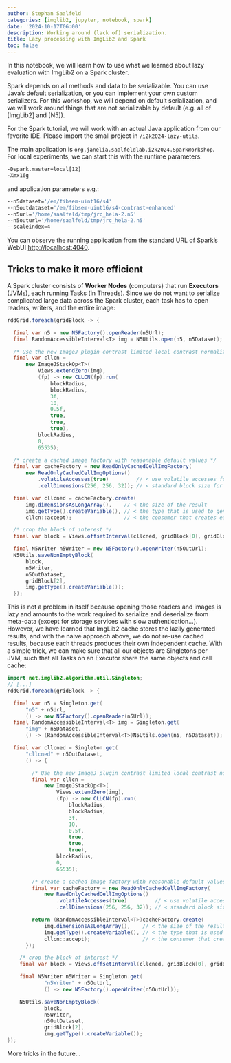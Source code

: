 ```yaml
---
author: Stephan Saalfeld
categories: [imglib2, jupyter, notebook, spark]
date: '2024-10-17T06:00'
description: Working around (lack of) serialization.
title: Lazy processing with ImgLib2 and Spark
toc: false
---
```


In this notebook, we will learn how to use what we learned about lazy evaluation with ImgLib2 on a Spark cluster.

Spark depends on all methods and data to be serializable.  You can use Java's default serialization, or you can implement your own custom serializers.  For this workshop, we will depend on default serialization, and we will work around things that are not serializable by default (e.g. all of [ImgLib2] and [N5]).

For the Spark tutorial, we will work with an actual Java application from our favorite IDE.  Please import the small project in `/i2k2024-lazy-utils`.

The main application is `org.janelia.saalfeldlab.i2k2024.SparkWorkshop`.  For local experiments, we can start this with the runtime parameters:
```bash
-Dspark.master=local[12]
-Xmx16g
```
and application parameters e.g.:
```bash
--n5dataset='/em/fibsem-uint16/s4'
--n5outdataset='/em/fibsem-uint16/s4-contrast-enhanced'
--n5url='/home/saalfeld/tmp/jrc_hela-2.n5'
--n5outurl='/home/saalfeld/tmp/jrc_hela-2.n5'
--scaleindex=4
```

You can observe the running application from the standard URL of Spark's WebUI [http://localhost:4040](http://localhost:4040).

## Tricks to make it more efficient

A Spark cluster consists of **Worker Nodes** (computers) that run **Executors** (JVMs), each running Tasks (in Threads).  Since we do not want to serialize complicated large data across the Spark cluster, each task has to open readers, writers, and the entire image:
```java
rddGrid.foreach(gridBlock -> {

  final var n5 = new N5Factory().openReader(n5Url);
  final RandomAccessibleInterval<T> img = N5Utils.open(n5, n5Dataset);

  /* Use the new ImageJ plugin contrast limited local contrast normalization */
  final var cllcn =
      new ImageJStackOp<T>(
          Views.extendZero(img),
          (fp) -> new CLLCN(fp).run(
              blockRadius,
              blockRadius,
              3f,
              10,
              0.5f,
              true,
              true,
              true),
          blockRadius,
          0,
          65535);

  /* create a cached image factory with reasonable default values */
  final var cacheFactory = new ReadOnlyCachedCellImgFactory(
      new ReadOnlyCachedCellImgOptions()
          .volatileAccesses(true)         // < use volatile accesses for display
          .cellDimensions(256, 256, 32)); // < standard block size for this example

  final var cllcned = cacheFactory.create(
      img.dimensionsAsLongArray(),    // < the size of the result
      img.getType().createVariable(), // < the type that is used to generate the result pixels
      cllcn::accept);                 // < the consumer that creates each cell

  /* crop the block of interest */
  final var block = Views.offsetInterval(cllcned, gridBlock[0], gridBlock[1]);

  final N5Writer n5Writer = new N5Factory().openWriter(n5OutUrl);
  N5Utils.saveNonEmptyBlock(
      block,
      n5Writer,
      n5OutDataset,
      gridBlock[2],
      img.getType().createVariable());
  });
```
This is not a problem in itself because opening those readers and images is lazy and amounts to the work required to serialize and deserialize from meta-data (except for storage services with slow authentication...).  However, we have learned that ImgLib2 cache stores the lazily generated results, and with the naive approach above, we do not re-use cached results, because each threads produces their own independent cache.  With a simple trick, we can make sure that all our objects are Singletons per JVM, such that all Tasks on an Executor share the same objects and cell cache:
```java
import net.imglib2.algorithm.util.Singleton;
// [...]
rddGrid.foreach(gridBlock -> {

  final var n5 = Singleton.get(
      "n5" + n5Url,
      () -> new N5Factory().openReader(n5Url));
  final RandomAccessibleInterval<T> img = Singleton.get(
      "img" + n5Dataset,
      () -> (RandomAccessibleInterval<T>)N5Utils.open(n5, n5Dataset));

  final var cllcned = Singleton.get(
      "cllcned" + n5OutDataset,
      () -> {

        /* Use the new ImageJ plugin contrast limited local contrast normalization */
        final var cllcn =
            new ImageJStackOp<T>(
                Views.extendZero(img),
                (fp) -> new CLLCN(fp).run(
                    blockRadius,
                    blockRadius,
                    3f,
                    10,
                    0.5f,
                    true,
                    true,
                    true),
                blockRadius,
                0,
                65535);

        /* create a cached image factory with reasonable default values */
        final var cacheFactory = new ReadOnlyCachedCellImgFactory(
            new ReadOnlyCachedCellImgOptions()
                .volatileAccesses(true)         // < use volatile accesses for display
                .cellDimensions(256, 256, 32)); // < standard block size for this example

        return (RandomAccessibleInterval<T>)cacheFactory.create(
            img.dimensionsAsLongArray(),    // < the size of the result
            img.getType().createVariable(), // < the type that is used to generate the result pixels
            cllcn::accept);                 // < the consumer that creates each cell
      });

	/* crop the block of interest */
	final var block = Views.offsetInterval(cllcned, gridBlock[0], gridBlock[1]);

	final N5Writer n5Writer = Singleton.get(
			"n5Writer" + n5OutUrl,
			() -> new N5Factory().openWriter(n5OutUrl));

	N5Utils.saveNonEmptyBlock(
			block,
			n5Writer,
			n5OutDataset,
			gridBlock[2],
			img.getType().createVariable());
});
```

More tricks in the future...
